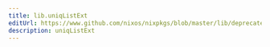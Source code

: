 ```yaml
---
title: lib.uniqListExt
editUrl: https://www.github.com/nixos/nixpkgs/blob/master/lib/deprecated.nix#L100C17
description: uniqListExt
---
```




<LinkCard
    title="Contribute Now!"
    description="API Documentation is done in our source code"
    href="https://www.github.com/nixos/nixpkgs/blob/master/lib/deprecated.nix#L100C17"
/>

